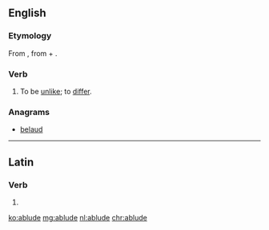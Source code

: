 ==English==

===Etymology===
From {{etyl|la|en}} {{term/t|la|ablūdō||differ from}}, from {{term|ab||from|lang=la}} + {{term/t|la|lūdō||play; trick}}.

===Verb===
{{en-verb|ablud|es}}

# {{context|obsolete|lang=en}} To be [[unlike]]; to [[differ]].
#: {{rfquotek|Bishop Hall}}

===Anagrams===
* [[belaud#English|belaud]]

----

==Latin==

===Verb===
{{la-verb-form|ablūde}}

# {{conjugation of|ablūdō||2|s|pres|act|imp|lang=la}}

[[ko:ablude]]
[[mg:ablude]]
[[nl:ablude]]
[[chr:ablude]]